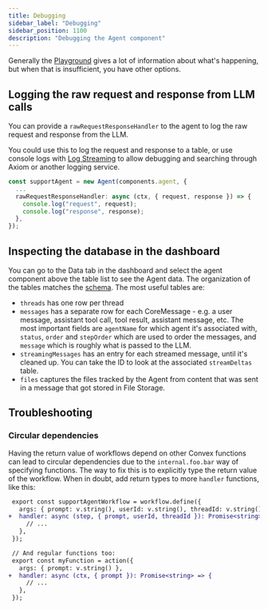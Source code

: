 ```yaml
---
title: Debugging
sidebar_label: "Debugging"
sidebar_position: 1100
description: "Debugging the Agent component"
---
```


Generally the [Playground](./playground.md) gives a lot of information about
what's happening, but when that is insufficient, you have other options.

## Logging the raw request and response from LLM calls

You can provide a `rawRequestResponseHandler` to the agent to log the raw
request and response from the LLM.

You could use this to log the request and response to a table, or use console
logs with
[Log Streaming](https://docs.convex.dev/production/integrations/log-streams/) to
allow debugging and searching through Axiom or another logging service.

```ts
const supportAgent = new Agent(components.agent, {
  ...
  rawRequestResponseHandler: async (ctx, { request, response }) => {
    console.log("request", request);
    console.log("response", response);
  },
});
```

## Inspecting the database in the dashboard

You can go to the Data tab in the dashboard and select the agent component above
the table list to see the Agent data. The organization of the tables matches the
[schema](../src/component/schema.ts). The most useful tables are:

- `threads` has one row per thread
- `messages` has a separate row for each CoreMessage - e.g. a user message,
  assistant tool call, tool result, assistant message, etc. The most important
  fields are `agentName` for which agent it's associated with, `status`, `order`
  and `stepOrder` which are used to order the messages, and `message` which is
  roughly what is passed to the LLM.
- `streamingMessages` has an entry for each streamed message, until it's cleaned
  up. You can take the ID to look at the associated `streamDeltas` table.
- `files` captures the files tracked by the Agent from content that was sent in
  a message that got stored in File Storage.

## Troubleshooting

### Circular dependencies

Having the return value of workflows depend on other Convex functions can lead
to circular dependencies due to the `internal.foo.bar` way of specifying
functions. The way to fix this is to explicitly type the return value of the
workflow. When in doubt, add return types to more `handler` functions, like
this:

```diff
 export const supportAgentWorkflow = workflow.define({
   args: { prompt: v.string(), userId: v.string(), threadId: v.string() },
+  handler: async (step, { prompt, userId, threadId }): Promise<string> => {
     // ...
   },
 });

 // And regular functions too:
 export const myFunction = action({
   args: { prompt: v.string() },
+  handler: async (ctx, { prompt }): Promise<string> => {
     // ...
   },
 });
```
